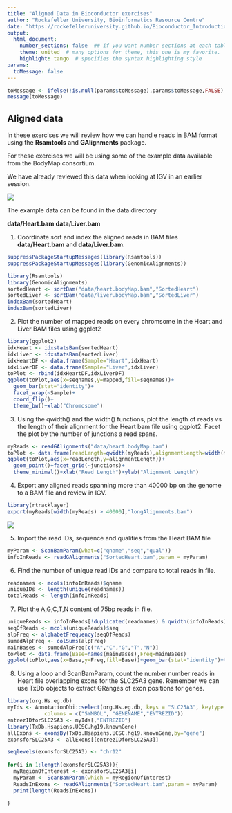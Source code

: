 ```yaml
---
title: "Aligned Data in Bioconductor exercises"
author: "Rockefeller University, Bioinformatics Resource Centre"
date: "https://rockefelleruniversity.github.io/Bioconductor_Introduction/"
output: 
  html_document:
    number_sections: false  ## if you want number sections at each table header
    theme: united  # many options for theme, this one is my favorite.
    highlight: tango  # specifies the syntax highlighting style
params:
  toMessage: false    
---
```


```r
toMessage <- ifelse(!is.null(params$toMessage),params$toMessage,FALSE)
message(toMessage)
```


## Aligned data

In these exercises we will review how we can handle reads in BAM format using the **Rsamtools** and **GAlignments** package.

For these exercises we will be using some of the example data available from the BodyMap consortium. 

We have already reviewed this data when looking at IGV in an earlier session.

![](../../presentations/slides/imgs/IGV_SplicingExample.png)

The example data can be found in the data directory 

**data/Heart.bam**
**data/Liver.bam**


1. Coordinate sort and index the aligned reads in BAM files **data/Heart.bam** and **data/Liver.bam**.

```r
suppressPackageStartupMessages(library(Rsamtools))
suppressPackageStartupMessages(library(GenomicAlignments))
```


```r
library(Rsamtools)
library(GenomicAlignments)
sortedHeart <- sortBam("data/heart.bodyMap.bam","SortedHeart")
sortedLiver <- sortBam("data/liver.bodyMap.bam","SortedLiver")
indexBam(sortedHeart)
indexBam(sortedLiver)
```

2. Plot the number of mapped reads on every chromsome in the Heart and Liver BAM files using ggplot2

```r
library(ggplot2)
idxHeart <- idxstatsBam(sortedHeart)
idxLiver <- idxstatsBam(sortedLiver)
idxHeartDF <- data.frame(Sample="Heart",idxHeart)
idxLiverDF <- data.frame(Sample="Liver",idxLiver)
toPlot <- rbind(idxHeartDF,idxLiverDF)
ggplot(toPlot,aes(x=seqnames,y=mapped,fill=seqnames))+
  geom_bar(stat="identity")+
  facet_wrap(~Sample)+
  coord_flip()+
  theme_bw()+xlab("Chromosome")
```

3. Using the qwidth() and the width() functions, plot the length of reads vs the length of their alignment for the Heart bam file using ggplot2. Facet the plot by the number of junctions a read spans.


```r
myReads <- readGAlignments("data/heart.bodyMap.bam")
toPlot <- data.frame(readLength=qwidth(myReads),alignmentLength=width(myReads),junctions=factor(njunc(myReads)))
ggplot(toPlot,aes(x=readLength,y=alignmentLength))+
  geom_point()+facet_grid(~junctions)+
  theme_minimal()+xlab("Read Length")+ylab("Alignment Length")
```

4. Export any aligned reads spanning more than 40000 bp on the genome to a BAM file and review in IGV.


```r
library(rtracklayer)
export(myReads[width(myReads) > 40000],"longAlignments.bam")

```

![](../../presentations/slides/imgs/longSplice.png)

5. Import the read IDs, sequence and qualities from the Heart BAM file

```r
myParam <- ScanBamParam(what=c("qname","seq","qual"))
infoInReads <- readGAlignments("SortedHeart.bam",param = myParam)
```

6. Find the number of unique read IDs and compare to total reads in file.

```r
readnames <- mcols(infoInReads)$qname
uniqueIDs <- length(unique(readnames))
totalReads <- length(infoInReads)
```


7. Plot the A,G,C,T,N content of 75bp reads in file. 


```r
uniqueReads <- infoInReads[!duplicated(readnames) & qwidth(infoInReads) == 75]
seqOfReads <- mcols(uniqueReads)$seq
alpFreq <- alphabetFrequency(seqOfReads)
sumedAlpFreq <- colSums(alpFreq)
mainBases <- sumedAlpFreq[c("A","C","G","T","N")]
toPlot <- data.frame(Base=names(mainBases),Freq=mainBases)
ggplot(toPlot,aes(x=Base,y=Freq,fill=Base))+geom_bar(stat="identity")+theme_bw()
```

8. Using a loop and ScanBamParam, count the number number reads in Heart file overlapping exons for the SLC25A3 gene. Remember we can use TxDb objects to extract GRanges of exon positions for genes.

```r
library(org.Hs.eg.db)
myIds <- AnnotationDbi::select(org.Hs.eg.db, keys = "SLC25A3", keytype = "SYMBOL", 
            columns = c("SYMBOL", "GENENAME","ENTREZID"))
entrezIDforSLC25A3 <- myIds[,"ENTREZID"]
library(TxDb.Hsapiens.UCSC.hg19.knownGene)
allExons <- exonsBy(TxDb.Hsapiens.UCSC.hg19.knownGene,by="gene")
exonsforSLC25A3 <- allExons[[entrezIDforSLC25A3]]

seqlevels(exonsforSLC25A3) <- "chr12"
  
for(i in 1:length(exonsforSLC25A3)){
  myRegionOfInterest <- exonsforSLC25A3[i]
  myParam <- ScanBamParam(which = myRegionOfInterest)
  ReadsInExons <- readGAlignments("SortedHeart.bam",param = myParam)
  print(length(ReadsInExons))
  
}

```


